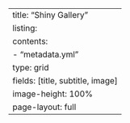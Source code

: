 ---
title: "Shiny Gallery"
listing:
  contents:
    - "metadata.yml"
  type: grid
  fields: [title, subtitle, image]
  image-height: 100%
page-layout: full
---